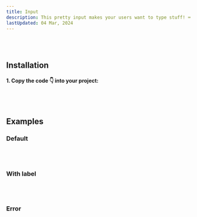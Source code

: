 ```yaml
---
title: Input
description: This pretty input makes your users want to type stuff! ⌨️
lastUpdated: 04 Mar, 2024
---
```


<ComponentShowcase name="input-style-default" />
<br />
<br />

## Installation

#### 1. Copy the code 👇 into your project:

<ComponentSource name="input" />
<br />
<br />

## Examples

### Default

<ComponentShowcase name="input-style-default" />
<br />
<br />

### With label

<ComponentShowcase name="input-style-with-label" />
<br />
<br />

### Error

<ComponentShowcase name="input-style-error" />
<br />
